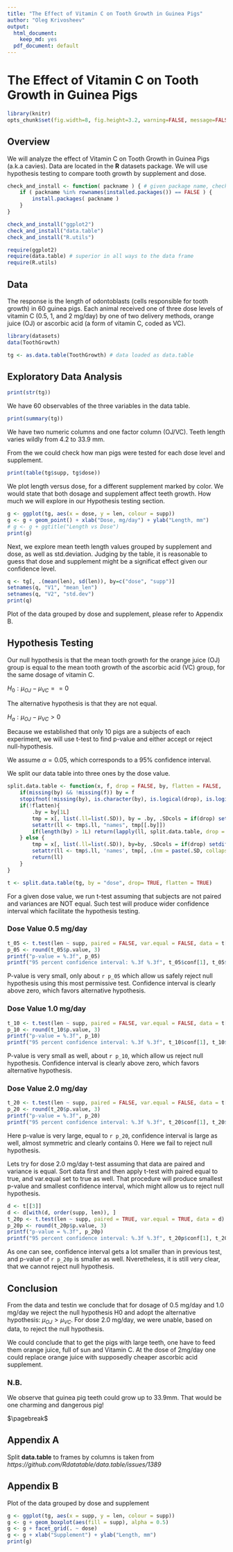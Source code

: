```yaml
---
title: "The Effect of Vitamin C on Tooth Growth in Guinea Pigs"
author: "Oleg Krivosheev"
output:
  html_document:
    keep_md: yes
  pdf_document: default
---
```


# The Effect of Vitamin C on Tooth Growth in Guinea Pigs

```r
library(knitr)
opts_chunk$set(fig.width=8, fig.height=3.2, warning=FALSE, message=FALSE)
```

## Overview

We will analyze the effect of Vitamin C on Tooth Growth in Guinea Pigs (a.k.a cavies).
Data are located in the **R** datasets package. We will use hypothesis testing
to compare tooth growth by supplement and dose.

```r
check_and_install <- function( packname ) { # given package name, check installation, install if not found
    if ( packname %in% rownames(installed.packages()) == FALSE ) {
        install.packages( packname )
    }
}

check_and_install("ggplot2")
check_and_install("data.table")
check_and_install("R.utils")

require(ggplot2)
require(data.table) # superior in all ways to the data frame
require(R.utils)
```

## Data

The response is the length of odontoblasts (cells responsible for tooth growth) in 60 guinea pigs.
Each animal received one of three dose levels of vitamin C (0.5, 1, and 2 mg/day) by one of two
delivery methods, orange juice (OJ) or ascorbic acid (a form of vitamin C, coded as VC).

```r
library(datasets)
data(ToothGrowth)
```

```r
tg <- as.data.table(ToothGrowth) # data loaded as data.table
```

## Exploratory Data Analysis

```r
print(str(tg))
```

We have 60 observables of the three variables in the data table.

```r
print(summary(tg))
```

We have two numeric columns and one factor column (OJ/VC). Teeth length
varies  wildly from 4.2 to 33.9 mm.

From the we could check how man pigs were tested for each dose level and supplement.
```r
print(table(tg$supp, tg$dose))
```

We plot length versus dose, for a different supplement marked by color. We would state that
both dosage and supplement affect teeth growth. How much we will explore in our Hypothesis testing
section.

```r
g <- ggplot(tg, aes(x = dose, y = len, colour = supp))
g <- g + geom_point() + xlab("Dose, mg/day") + ylab("Length, mm")
# g <- g + ggtitle("Length vs Dose")
print(g)
```

Next, we explore mean teeth length values grouped by supplement and dose, as well as std.deviation.
Judging by the table, it is reasonable to guess that dose and supplement might be a significat effect
given our confidence level.

```r
q <- tg[, .(mean(len), sd(len)), by=c("dose", "supp")]
setnames(q, "V1", "mean_len")
setnames(q, "V2", "std.dev")
print(q)
```
Plot of the data grouped by dose and supplement, please refer to Appendix B.

## Hypothesis Testing

Our null hypothesis is that the mean tooth growth for
the orange juice (OJ) group is equal to the mean tooth growth of the
ascorbic acid (VC) group, for the same dosage of vitamin C.

$H_0: \mu_{OJ} - \mu_{VC} == 0$

The alternative hypothesis is that they are not equal.

$H_a: \mu_{OJ} - \mu_{VC} > 0$

Because we established that only 10 pigs are a subjects of each experiment,
we will use t-test to find p-value and either accept or reject null-hypothesis.

We assume $\alpha=0.05$, which corresponds to a 95% confidence interval.

We split our data table into three ones by the dose value.
```r
split.data.table <- function(x, f, drop = FALSE, by, flatten = FALSE, ...){
    if(missing(by) && !missing(f)) by = f
    stopifnot(!missing(by), is.character(by), is.logical(drop), is.logical(flatten), !".ll" %in% names(x), by %in% names(x), !"nm" %in% by)
    if(!flatten){
        .by = by[1L]
        tmp = x[, list(.ll=list(.SD)), by = .by, .SDcols = if(drop) setdiff(names(x), .by) else names(x)]
        setattr(ll <- tmp$.ll, "names", tmp[[.by]])
        if(length(by) > 1L) return(lapply(ll, split.data.table, drop = drop, by = by[-1L])) else return(ll)
    } else {
        tmp = x[, list(.ll=list(.SD)), by=by, .SDcols = if(drop) setdiff(names(x), by) else names(x)]
        setattr(ll <- tmp$.ll, 'names', tmp[, .(nm = paste(.SD, collapse = ".")), by = by, .SDcols = by]$nm)
        return(ll)
    }
}

t <- split.data.table(tg, by = "dose", drop= TRUE, flatten = TRUE)
```

For a given dose value, we run t-test assuming that subjects are not paired and
variances are NOT equal. Such test will produce wider confidence interval which
facilitate the hypothesis testing.

### Dose Value 0.5 mg/day
```r
t_05 <- t.test(len ~ supp, paired = FALSE, var.equal = FALSE, data = t[[1]])
p_05 <- round(t_05$p.value, 3)
printf("p-value = %.3f", p_05)
printf("95 percent confidence interval: %.3f %.3f", t_05$conf[1], t_05$conf[2])
```
P-value is very small, only about `r p_05` which allow us safely reject null hypothesis
using this most permissive test. Confidence interval is clearly above zero,
which favors alternative hypothesis.

### Dose Value 1.0 mg/day
```r
t_10 <- t.test(len ~ supp, paired = FALSE, var.equal = FALSE, data = t[[2]])
p_10 <- round(t_10$p.value, 3)
printf("p-value = %.3f", p_10)
printf("95 percent confidence interval: %.3f %.3f", t_10$conf[1], t_10$conf[2])
```
P-value is very small as well, about `r p_10`, which allow us reject null hypothesis.
Confidence interval is clearly above zero, which favors alternative hypothesis.

### Dose Value 2.0 mg/day
```r
t_20 <- t.test(len ~ supp, paired = FALSE, var.equal = FALSE, data = t[[3]])
p_20 <- round(t_20$p.value, 3)
printf("p-value = %.3f", p_20)
printf("95 percent confidence interval: %.3f %.3f", t_20$conf[1], t_20$conf[2])
```
Here p-value is very large, equal to `r p_20`, confidence interval is large as well,
almost symmetric and clearly contains 0. Here we fail to reject null hypothesis.

Lets try for dose 2.0 mg/day t-test assuming that data are paired and variance is equal.
Sort data first and then apply t-test with paired equal to true, and var.equal set to true as well.
That procedure will produce smallest p-value and smallest confidence interval, which might allow us
to reject null hypothesis.
```r
d <- t[[3]]
d <- d[with(d, order(supp, len)), ]
t_20p <- t.test(len ~ supp, paired = TRUE, var.equal = TRUE, data = d)
p_20p <- round(t_20p$p.value, 3)
printf("p-value = %.3f", p_20p)
printf("95 percent confidence interval: %.3f %.3f", t_20p$conf[1], t_20p$conf[2])
```
As one can see, confidence interval gets a lot smaller than in previous test, and p-value of `r p_20p`
is smaller as well.  Nveretheless, it is still very clear, that we cannot reject null hypothesis.

## Conclusion

From the data and testin we conclude that for dosage of 0.5 mg/day and 1.0 mg/day we reject
the null hypothesis H0 and adopt the alternative hypothesis: $\mu_{OJ} > \mu_{VC}$.
For dose 2.0 mg/day, we were unable, based on data, to reject the null hypothesis.

We could conclude that to get the pigs with large teeth, one have to feed them
orange juice, full of sun and Vitamin C. At the dose of 2mg/day one could replace
orange juice with supposedly cheaper ascorbic acid supplement.

### N.B.

We observe that guinea pig teeth could grow up to 33.9mm. That would be one charming and dangerous pig!

$\pagebreak$

## Appendix A

Split **data.table** to frames by columns is taken from *https://github.com/Rdatatable/data.table/issues/1389*

## Appendix B

Plot of the data grouped by dose and supplement

```r
g <- ggplot(tg, aes(x = supp, y = len, colour = supp))
g <- g + geom_boxplot(aes(fill = supp), alpha = 0.5)
g <- g + facet_grid(. ~ dose)
g <- g + xlab("Supplement") + ylab("Length, mm")
print(g)
```
